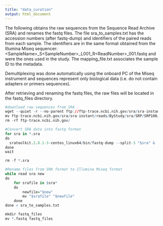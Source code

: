 ```yaml
---
title: "data_curation"
output: html_document
---
```


The following obtains the raw sequences from the Sequence Read Archive (SRA) and renames the fastq files. The file sra_to_samples.txt has the accession numbers (after fastq-dump) and identifiers of the paired reads from each sample. The identifiers are in the same format obtained from the Illumina Miseq sequencer: \<SampleName>_S\<SampleNumber>_L001_R\<ReadNumber>_001.fastq and were the ones used in the study. The mapping_file.txt associates the sample ID to the metadata.

Demultiplexing was done automatically using the onboard PC of the Miseq instrument and sequences represent only biological data (i.e. do not contain adapters or primers sequences). 

After retrieving and renaming the fastq files, the raw files will be located in the fastq_files directory.

```r
#download raw sequences from SRA
wget --quiet -r --no-parent ftp://ftp-trace.ncbi.nih.gov/sra/sra-instant/reads/ByStudy/sra/SRP/SRP100/SRP100776/
mv ftp-trace.ncbi.nih.gov/sra/sra-instant/reads/ByStudy/sra/SRP/SRP100/SRP100776/*/*.sra ./
rm -rf ftp-trace.ncbi.nih.gov/

#Convert SRA data into fastq format
for sra in *.sra
do
  sratoolkit.2.8.1-3-centos_linux64/bin/fastq-dump --split-3 "$sra" &
done
wait

rm -f *.sra

#Rename files from SRA format to Illumina Miseq format
while read sra new
do
    for srafile in $sra*
    do
        newfile="$new"
        mv "$srafile" "$newfile" 
    done
done < sra_to_samples.txt

mkdir fastq_files
mv *.fastq fastq_files
```